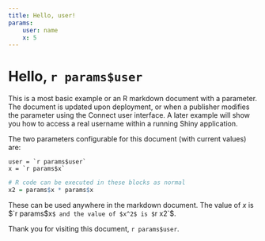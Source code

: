 ```yaml
---
title: Hello, user!
params:
    user: name
    x: 5
---
```


# Hello, `r params$user`

This is a most basic example or an R markdown document with
a parameter. The document is updated upon deployment, or
when a publisher modifies the parameter using the Connect
user interface.  A later example will show you how to
access a real username within a running Shiny application.

The two parameters configurable for this document (with
current values) are:

    user = `r params$user`
    x = `r params$x`

```r
# R code can be executed in these blocks as normal
x2 = params$x * params$x
```

These can be used anywhere in the markdown document. The
value of $x$ is $`r params$x`$ and the value of $x^2$ is
$`r x2`$.

Thank you for visiting this document, `r params$user`.

